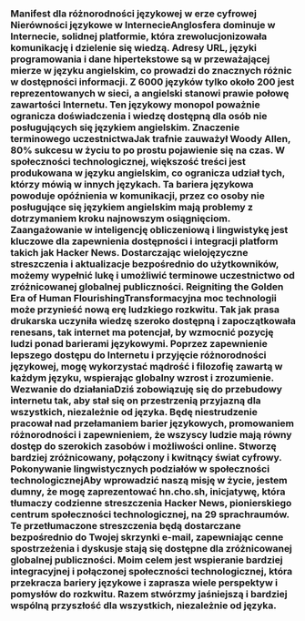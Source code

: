 
<Steps>

### Manifest dla różnorodności językowej w erze cyfrowej Nierówności językowe w InternecieAnglosfera dominuje w Internecie, solidnej platformie, która zrewolucjonizowała komunikację i dzielenie się wiedzą. Adresy URL, języki programowania i dane hipertekstowe są w przeważającej mierze w języku angielskim, co prowadzi do znacznych różnic w dostępności informacji. Z 6000 języków tylko około 200 jest reprezentowanych w sieci, a angielski stanowi prawie połowę zawartości Internetu. Ten językowy monopol poważnie ogranicza doświadczenia i wiedzę dostępną dla osób nie posługujących się językiem angielskim. Znaczenie terminowego uczestnictwaJak trafnie zauważył Woody Allen, 80% sukcesu w życiu to po prostu pojawienie się na czas. W społeczności technologicznej, większość treści jest produkowana w języku angielskim, co ogranicza udział tych, którzy mówią w innych językach. Ta bariera językowa powoduje opóźnienia w komunikacji, przez co osoby nie posługujące się językiem angielskim mają problemy z dotrzymaniem kroku najnowszym osiągnięciom. Zaangażowanie w inteligencję obliczeniową i lingwistykę jest kluczowe dla zapewnienia dostępności i integracji platform takich jak Hacker News. Dostarczając wielojęzyczne streszczenia i aktualizacje bezpośrednio do użytkowników, możemy wypełnić lukę i umożliwić terminowe uczestnictwo od zróżnicowanej globalnej publiczności. Reigniting the Golden Era of Human FlourishingTransformacyjna moc technologii może przynieść nową erę ludzkiego rozkwitu. Tak jak prasa drukarska uczyniła wiedzę szeroko dostępną i zapoczątkowała renesans, tak internet ma potencjał, by wzmocnić pozycję ludzi ponad barierami językowymi. Poprzez zapewnienie lepszego dostępu do Internetu i przyjęcie różnorodności językowej, mogę wykorzystać mądrość i filozofię zawartą w każdym języku, wspierając globalny wzrost i zrozumienie. Wezwanie do działaniaDziś zobowiązuję się do przebudowy internetu tak, aby stał się on przestrzenią przyjazną dla wszystkich, niezależnie od języka. Będę niestrudzenie pracował nad przełamaniem barier językowych, promowaniem różnorodności i zapewnieniem, że wszyscy ludzie mają równy dostęp do szerokich zasobów i możliwości online. Stworzę bardziej zróżnicowany, połączony i kwitnący świat cyfrowy. Pokonywanie lingwistycznych podziałów w społeczności technologicznejAby wprowadzić naszą misję w życie, jestem dumny, że mogę zaprezentować hn.cho.sh, inicjatywę, która tłumaczy codzienne streszczenia Hacker News, pionierskiego centrum społeczności technologicznej, na 29 sprachraumów. Te przetłumaczone streszczenia będą dostarczane bezpośrednio do Twojej skrzynki e-mail, zapewniając cenne spostrzeżenia i dyskusje stają się dostępne dla zróżnicowanej globalnej publiczności. Moim celem jest wspieranie bardziej integracyjnej i połączonej społeczności technologicznej, która przekracza bariery językowe i zaprasza wiele perspektyw i pomysłów do rozkwitu. Razem stwórzmy jaśniejszą i bardziej wspólną przyszłość dla wszystkich, niezależnie od języka.</Steps>
